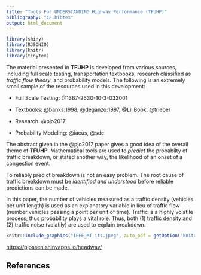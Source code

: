 ```yaml
---
title: "Tools For UNDERSTANDING Highway Performance (TFUHP)"
bibliography: "CF.bibtex"
output: html_document
---
```



```r
library(shiny)
library(RJSONIO)
library(knitr)
library(tinytex)
```


The material presented in __TFUHP__ is developed from various sources, including full scale testing, transportation textbooks, research classified as _traffic flow theory_, and probability models. The following is an extremely small sample of the resources used in this development:

* Full Scale Testing: @1367-2630-10-3-033001

* Textbooks: @banks:1998, @deganzo:1997, @LiliBook, @trieber

* Research: @pjo2017 

* Probability Modeling: @iacus, @sde 

The abstract given in the @pjo2017 paper gives a good idea of the overall theme of __TFUHP__. Mathematical tools are used to _predict_ the probabilty of traffic breakdown, or stated another way, the likelihood of an onset of a congestion event. 

To reliably predict breakdown is not an easy problem. The root cause of traffic breakdown must be _identified and understood_ before reliable predictions can be made. 

In this paper, the number of vehicles measured as a traffic density (vehicles per unit length) is used as an explanatory variable in lieu of traffic flow (number vehicles passing a point per unit of time). Traffic is a highly volatile process, thus probability plays a vital role. Thus, both (1) traffic density and (2) traffic noise (volatily) are used to explain breakdown. 


```r
knitr::include_graphics("IEEE_MT-its.jpeg", auto_pdf = getOption("knitr.graphics.auto_pdf", TRUE))
```

[https://pjossen.shinyapps.io/headway/](https://pjossen.shinyapps.io/headway/)

## References



